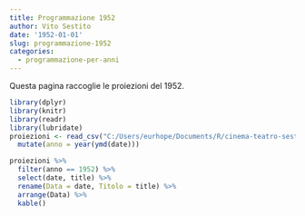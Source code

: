 ```yaml
---
title: Programmazione 1952
author: Vito Sestito
date: '1952-01-01'
slug: programmazione-1952
categories:
  - programmazione-per-anni
---
```



Questa pagina raccoglie le proiezioni del 1952.


```r
library(dplyr)
library(knitr)
library(readr)
library(lubridate)
proiezioni <- read_csv("C:/Users/eurhope/Documents/R/cinema-teatro-sestito/static/data/programmazione_agende.csv") %>% 
  mutate(anno = year(ymd(date)))
```


```r
proiezioni %>% 
  filter(anno == 1952) %>% 
  select(date, title) %>% 
  rename(Data = date, Titolo = title) %>% 
  arrange(Data) %>% 
  kable()
```

